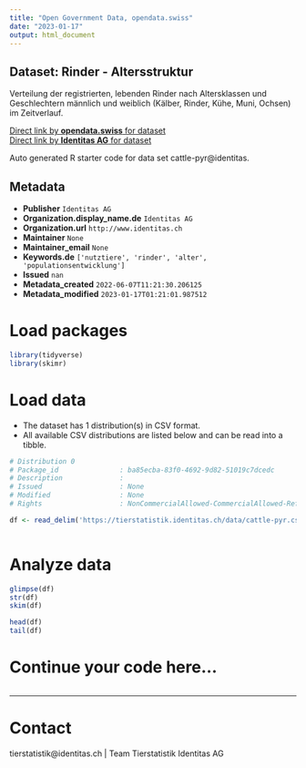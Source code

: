 ```yaml
---
title: "Open Government Data, opendata.swiss"
date: "2023-01-17"
output: html_document
---
```


## Dataset: Rinder - Altersstruktur

Verteilung der registrierten, lebenden Rinder nach Altersklassen und Geschlechtern männlich und weiblich (Kälber, Rinder, Kühe, Muni, Ochsen) im Zeitverlauf. 

[Direct link by **opendata.swiss** for dataset](https://opendata.swiss/de/dataset/rinder-altersstruktur)<br>
[Direct link by **Identitas AG** for dataset](https://tierstatistik.identitas.ch/)

Auto generated R starter code for data set cattle-pyr@identitas.

## Metadata

- **Publisher** `Identitas AG`
- **Organization.display_name.de** `Identitas AG`
- **Organization.url** `http://www.identitas.ch`
- **Maintainer** `None`
- **Maintainer_email** `None`
- **Keywords.de** `['nutztiere', 'rinder', 'alter', 'populationsentwicklung']`
- **Issued** `nan`
- **Metadata_created** `2022-06-07T11:21:30.206125`
- **Metadata_modified** `2023-01-17T01:21:01.987512`


# Load packages

```r

library(tidyverse)
library(skimr)

```

# Load data

-   The dataset has 1 distribution(s) in CSV format.
-   All available CSV distributions are listed below and can be read into a tibble.

```r

# Distribution 0
# Package_id               : ba85ecba-83f0-4692-9d82-51019c7dcedc
# Description              : 
# Issued                   : None
# Modified                 : None
# Rights                   : NonCommercialAllowed-CommercialAllowed-ReferenceRequired

df <- read_delim('https://tierstatistik.identitas.ch/data/cattle-pyr.csv')



```

# Analyze data

```r

glimpse(df)
str(df)
skim(df)

head(df)
tail(df)

```

# Continue your code here...

```r

```

------------------------------------------------------------------------

# Contact

tierstatistik@identitas.ch | Team Tierstatistik Identitas AG
